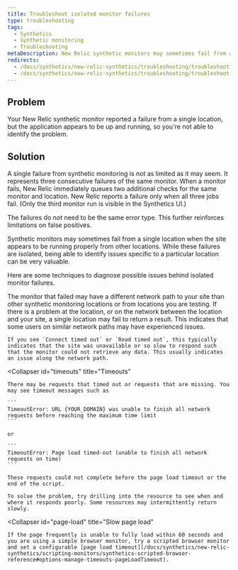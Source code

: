 ```yaml
---
title: Troubleshoot isolated monitor failures
type: troubleshooting
tags:
  - Synthetics
  - Synthetic monitoring
  - Troubleshooting
metaDescription: New Relic synthetic monitors may sometimes fail from a single location. Identify issues specific to a particular location to help troubleshoot.
redirects:
  - /docs/synthetics/new-relic-synthetics/troubleshooting/troubleshooting-isolated-monitor-failures
  - /docs/synthetics/new-relic-synthetics/troubleshooting/troubleshoot-isolated-monitor-failures
---
```


## Problem

Your New Relic synthetic monitor reported a failure from a single location, but the application appears to be up and running, so you're not able to identify the problem.

## Solution

A single failure from synthetic monitoring is not as limited as it may seem. It represents three consecutive failures of the same monitor. When a monitor fails, New Relic immediately queues two additional checks for the same monitor and location. New Relic reports a failure only when all three jobs fail. (Only the third monitor run is visible in the Synthetics UI.)

The failures do not need to be the same error type. This further reinforces limitations on false positives.

Synthetic monitors may sometimes fail from a single location when the site appears to be running properly from other locations. While these failures are isolated, being able to identify issues specific to a particular location can be very valuable.

Here are some techniques to diagnose possible issues behind isolated monitor failures.

<CollapserGroup>
  <Collapser
    id="network-path"
    title="Network path"
  >
    The monitor that failed may have a different network path to your site than other synthetic monitoring locations or from locations you are testing. If there is a problem at the location, or on the network between the location and your site, a single location may fail to return a result. This indicates that some users on similar network paths may have experienced issues.

    If you see `Connect timed out` or `Read timed out`, this typically indicates that the site was unavailable or so slow to respond such that the monitor could not retrieve any data. This usually indicates an issue along the network path.
  </Collapser>

  <Collapser
    id="timeouts"
    title="Timeouts"
  >
    There may be requests that timed out or requests that are missing. You may see timeout messages such as

    ```
    TimeoutError: URL {YOUR_DOMAIN} was unable to finish all network requests before reaching the maximum time limit
    ```

    or

    ```
    TimeoutError: Page load timed-out (unable to finish all network requests on time)
    ```

    These requests could not complete before the page load timeout or the end of the script.

    To solve the problem, try drilling into the resource to see when and where it responds poorly. Some resources may intermittently return slowly.
  </Collapser>

  <Collapser
    id="page-load"
    title="Slow page load"
  >
    If the page frequently is unable to fully load within 60 seconds and you are using a simple browser monitor, try a scripted browser monitor and set a configurable [page load timeout](/docs/synthetics/new-relic-synthetics/scripting-monitors/synthetics-scripted-browser-reference#options-manage-timeouts-pageLoadTimeout).
  </Collapser>
</CollapserGroup>
